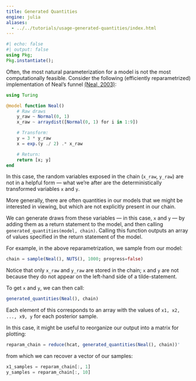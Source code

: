 ```yaml
---
title: Generated Quantities
engine: julia
aliases:
  - ../../tutorials/usage-generated-quantities/index.html
---
```


```julia
#| echo: false
#| output: false
using Pkg;
Pkg.instantiate();
```

Often, the most natural parameterization for a model is not the most computationally feasible.
Consider the following (efficiently reparametrized) implementation of Neal's funnel [(Neal, 2003)](https://arxiv.org/abs/physics/0009028):

```julia
using Turing

@model function Neal()
    # Raw draws
    y_raw ~ Normal(0, 1)
    x_raw ~ arraydist([Normal(0, 1) for i in 1:9])

    # Transform:
    y = 3 * y_raw
    x = exp.(y ./ 2) .* x_raw

    # Return:
    return [x; y]
end
```

In this case, the random variables exposed in the chain (`x_raw`, `y_raw`) are not in a helpful form — what we're after are the deterministically transformed variables `x` and `y`.

More generally, there are often quantities in our models that we might be interested in viewing, but which are not explicitly present in our chain.

We can generate draws from these variables — in this case, `x` and `y` — by adding them as a return statement to the model, and then calling `generated_quantities(model, chain)`. Calling this function outputs an array of values specified in the return statement of the model.

For example, in the above reparametrization, we sample from our model:

```julia
chain = sample(Neal(), NUTS(), 1000; progress=false)
```

Notice that only `x_raw` and `y_raw` are stored in the chain; `x` and `y` are not because they do not appear on the left-hand side of a tilde-statement.

To get `x` and `y`, we can then call:

```julia
generated_quantities(Neal(), chain)
```

Each element of this corresponds to an array with the values of `x1, x2, ..., x9, y` for each posterior sample.

In this case, it might be useful to reorganize our output into a matrix for plotting:

```julia
reparam_chain = reduce(hcat, generated_quantities(Neal(), chain))'
```

from which we can recover a vector of our samples:

```julia
x1_samples = reparam_chain[:, 1]
y_samples = reparam_chain[:, 10]
```
